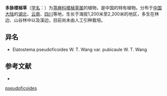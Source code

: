 {{Speciesbox
| name = 多脉楼梯草
| status = 
| status_system = 
| image =
| genus = Elatostema
| species = pseudoficoides
| authority = W. T. Wang
| subdivision_ranks =[[变种|变种]]
| subdivision =
* 多脉楼梯草 ''E. p.'' var. ''pseudoficoides''
* [[毛茎多脉楼梯草|毛茎多脉楼梯草]] ''E. p.'' var. ''pubicaule''
}}

'''多脉楼梯草'''（[[学名|学名]]：{{lang|la|''Elatostema pseudoficoides''}}）为[[荨麻科|荨麻科]][[楼梯草属|楼梯草属]]的植物，是中国的特有植物。分布于[[中国大陆|中国大陆]]的[[湖北|湖北]]、[[云南|云南]]、[[四川|四川]]等地，生长于海拔1,200米至2,200米的地区，多生在林边、山谷林中以及溪边，目前尚未由人工引种栽培。

== 异名 ==
* Elatostema pseudoficoides W. T. Wang var. pubicaule W. T. Wang

== 参考文献 ==
<div class="references-small">
* {{cite web| url =http://www.bioinfo.cn/db05/KmzwSpecies.php?action=view&id=23258| title =多脉楼梯草（原变种）| work =《中国高等植物数据库全库》| publisher =中国科学院微生物研究所| author =昆明植物研究所| accessdate =2009-02-25| deadurl =yes| archiveurl =https://web.archive.org/web/20160305054531/http://www.bioinfo.cn/db05/KmzwSpecies.php?action=view&id=23258| archivedate =2016-03-05}}
</div>
{{Taxonbar|from=Q10932924}}

{{DEFAULTSORT:Elatostema pseudoficoides}}
[[Category:楼梯草属|pseudoficoides]]


{{Urticaceae-stub}}